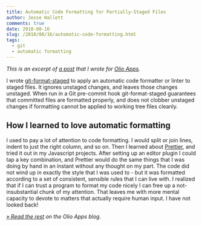 ```yaml
---
title: Automatic Code Formatting for Partially-Staged Files
author: Jesse Hallett
comments: true
date: 2018-08-16
slug: /2018/08/16/automatic-code-formatting.html
tags:
  - git
  - automatic formatting
---
```


_This is an excerpt of [a post][original] that I wrote for [Olio Apps][]._

I wrote [git-format-staged][] to apply an automatic code formatter or linter to
staged files. It ignores unstaged changes, and leaves those changes unstaged.
When run in a Git pre-commit hook git-format-staged guarantees that committed
files are formatted properly, and does not clobber unstaged changes if
formatting cannot be applied to working tree files cleanly.

## How I learned to love automatic formatting

I used to pay a lot of attention to code formatting. I would split or join
lines, indent to just the right column, and so on. Then I learned about
[Prettier][], and tried it out in my Javascript projects. After setting up an
editor plugin I could tap a key combination, and Prettier would do the same
things that I was doing by hand in an instant without any thought on my part.
The code did not wind up in exactly the style that I was used to - but it was
formatted according to a set of consistent, sensible rules that I can live with.
I realized that if I can trust a program to format my code nicely I can free up
a not-insubstantial chunk of my attention. That leaves me with more mental
capacity to devote to matters that actually require human input. I have not
looked back!

_[» Read the rest][original] on the Olio Apps blog._

[original]: https://www.olioapps.com/blog/automatic-code-formatting/
[Olio Apps]: https://www.olioapps.com/
[git-format-staged]: https://github.com/hallettj/git-format-staged/blob/master/README.md
[Prettier]: https://prettier.io/
